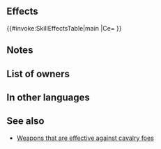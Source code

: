 {{Weapon Infobox
|tagid=SID_ホースキラー
|weaponType=Lance
|weaponName={{PAGENAME}}
|might=10
|range=1
|effectiveness=cavalry
|effect=Effective against cavalry foes.
|cost=200
|exclusive=0
|statModifiers=0,10,0,0,0
|next=Ridersbane+
|promotionRarity=5
|promotionTier=1
|required=Steel Lance
|properties=random_all
}}
==Effects==
{{#invoke:SkillEffectsTable|main
|Ce={{Eft|Effectiveness|{{Mt|Cavalry}}}}
}}
==Notes==
{{Effective damage bonus|cavalry}}
==List of owners==
{{Skill Hero List}}
==In other languages==
{{OtherLanguages
|japanese=ホースキラー
|german=Rittertod
|spanishEU=Antijinetes
|spanishLA=Antijinetes
|french=Caballucide
|italian=Picca
|chineseTW=殺馬槍
|portuguese=Findaginete
}}
==See also==
* [[Weapons that are effective against cavalry foes]]
{{Weapons Navbox}}